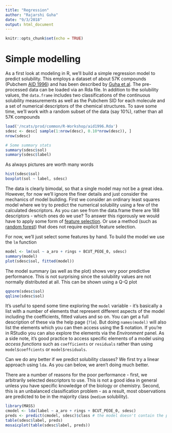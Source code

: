 ```yaml
---
title: "Regression"
author: "Rajarshi Guha"
date: "9/3/2018"
output: html_document
---
```


```r
knitr::opts_chunk$set(echo = TRUE)
```

# Simple modelling

As a first look at modeling in R, we'll build a simple regression model to predict solubility. This employs a dataset of about 57K compounds (Pubchem [AID 1996](https://pubchem.ncbi.nlm.nih.gov/assay/assay.cgi?aid=1996&loc=ea_ras)) and has been described by [Guha et al](http://www.sciencedirect.com/science/article/pii/S0968089611003506). The pre-processed data can be loaded via an Rda file. In addition to the solubility values, the `data.frame` includes two classifications of the continuous solubility measurements as well as the Pubchem SID for each molecule and a set of numerical descriptors of the chemical structures. To save some time, we'll work with a random subset of the data (say 10%), rather than all 57K compounds

```r
load('/ncats/prod/common/R-Workshop/aid1996.Rda')
sdesc <- desc[ sample(1:nrow(desc), 0.10*nrow(desc)), ]
nrow(sdesc)

# Some summary stats
summary(sdesc$sol)
summary(sdesc$label)
```

As always pictures are worth many words

```r
hist(sdesc$sol)
boxplot(sol ~ label, sdesc)
```

The data is clearly bimodal, so that a single model may not be a great idea. However, for now we'll ignore the finer details and just consider the mechanics of model building. First we consider an ordinary least squares model where we try to predict the numerical solubility using a few of the calculated descriptors. As you can see from the data.frame there are 188 descriptors - which ones do we use? To answer this rigorously we would have to apply some form of [feature selection](http://en.wikipedia.org/wiki/Feature_selection). Or use a method (such as [random forest](http://en.wikipedia.org/wiki/Random_forest)) that does not require explicit feature selection.

For now, we'll just select some features by hand. To build the model we use the `lm` function
```r
model <- lm(sol ~ a_aro + rings + BCUT_PEOE_0, sdesc)
summary(model)
plot(sdesc$sol, fitted(model))
```

The model summary (as well as the plot) shows very poor predictive performance. This is not surprising since the solubility values are not normally distributed at all. This can be shown using a Q-Q plot
```r
qqnorm(sdesc$sol)
qqline(sdesc$sol)
```

It's useful to spend some time exploring the `model` variable - it's basically a list with a number of elements that represent different aspects of the model including the coefficients, fitted values and so on. You can get a full description of these via the help page (`?lm`). But doing `names(model)` will also list the elements which you can then access using the $ notation. If you're in RStudio you can also explore the elements via the *Environment* panel. As a side note, it's good practice to access specific elements of a model using *access functions* such as `coefficients` or `residuals` rather than using `model$coeffcients` or `model$residuals`.

Can we do any better if we predict solubility classes? We first try a linear approach using `lda`. As you can below, we aren't doing much better. 

There are a number of reasons for the poor performance - first, we arbitrarily selected descriptors to use. This is not a good idea in general unless you have specific knowledge of the biology or chemistry. Second, this is an unbalanced classification problem - as a result, most observations are predicted to be in the majority class (`medium` solubility).

```r
library(MASS)
cmodel <- lda(label ~ a_aro + rings + BCUT_PEOE_0, sdesc)
preds <- predict(cmodel, sdesc)$class # the model doesn't contain the predicted classes
table(sdesc$label, preds)
mosaicplot(table(sdesc$label, preds))
```

